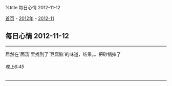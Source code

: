 %title 每日心情 2012-11-12

[[../../../index|首页]] - [[../index|2012年]] - [[index|2012-11]]
==每日心情 2012-11-12==
----
居然在`面汤`里找到了`豆腐脑`的味道，结果。。把砂锅摔了
======晚上6:45======
----

